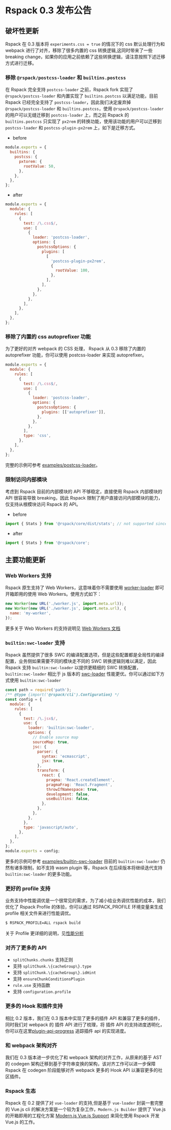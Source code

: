 # Rspack 0.3 发布公告

## 破坏性更新

Rspack 在 0.3 版本将 `experiments.css = true` 的情况下的 css 默认处理行为和 webpack 进行了对齐，移除了很多内置的 css 转换逻辑,这同时带来了一些 breaking change，如果你的应用之前依赖了这些转换逻辑，请注意按照下述迁移方式进行迁移。

### 移除 `@rspack/postcss-loader` 和 `builtins.postcss`

在 Rspack 完全支持 `postcss-loader` 之前，Rspack fork 实现了 `@rspack/postcss-loader` 和内置实现了 `builtins.postcss` 以满足功能，目前 Rspack 已经完全支持了 `postcss-loader`，因此我们决定废弃掉 `@rspack/postcss-loader` 和 `builtins.postcss`，使用 `@rspack/postcss-loader` 的用户可以无缝迁移到 `postcss-loader` 上，而之前 Rspack 的 `builtins.postcss` 只实现了 `px2rem` 的转换功能，使用该功能的用户可以迁移到 `postcss-loader` 和 `postcss-plugin-px2rem` 上，如下是迁移方式。

- before

```js
module.exports = {
  builtins: {
    postcss: {
      pxtorem: {
        rootValue: 50,
      },
    },
  },
};
```

- after

```js
module.exports = {
  module: {
    rules: [
      {
        test: /\.css$/,
        use: [
          {
            loader: 'postcss-loader',
            options: {
              postcssOptions: {
                plugins: [
                  [
                    'postcss-plugin-px2rem',
                    {
                      rootValue: 100,
                    },
                  ],
                ],
              },
            },
          },
        ],
      },
    ],
  },
};
```

### 移除了内置的 css autoprefixer 功能

为了更好的对齐 webpack 的 CSS 处理， Rspack 从 0.3 移除了内置的 autoprefixer 功能，你可以使用 postcss-loader 来实现 autoprefixer。

```js
module.exports = {
  module: {
    rules: [
      {
        test: /\.css$/,
        use: [
          {
            loader: 'postcss-loader',
            options: {
              postcssOptions: {
                plugins: [['autoprefixer']],
              },
            },
          },
        ],
        type: 'css',
      },
    ],
  },
};
```

完整的示例可参考 [examples/postcss-loader](https://github.com/web-infra-dev/rspack/tree/main/examples/postcss-loader)。

### 限制访问内部模块

考虑到 Rspack 目前的内部模块的 API 不够稳定，直接使用 Rspack 内部模块的 API 很容易导致 breaking，因此 Rspack 限制了用户直接访问内部模块的能力，仅支持从根模块访问 Rspack 的 API。

- before

```js
import { Stats } from '@rspack/core/dist/stats'; // not supported since 0.3
```

- after

```js
import { Stats } from '@rspack/core';
```

## 主要功能更新

### Web Workers 支持

Rspack 原生支持了 Web Workers，这意味着你不需要使用 [worker-loader](https://github.com/webpack-contrib/worker-loader) 即可开箱即用的使用 Web Workers。使用方式如下：

```js
new Worker(new URL('./worker.js', import.meta.url));
new Worker(new URL('./worker.js', import.meta.url), {
  name: 'my-worker',
});
```

更多关于 Web Workers 的支持说明见 [Web Workers 文档](guide/web-workers)

### `builtin:swc-loader` 支持

Rspack 虽然提供了很多 SWC 的编译配置选项，但是这些配置都是全局性的编译配置，业务侧如果需要不同的模块走不同的 SWC 转换逻辑则难以满足，因此 Rspack 支持 `builtin:swc-loader` 以提供更精细的 SWC 转换配置，`builtin:swc-loader` 相比于 js 版本的 [swc-loader](https://github.com/swc-project/swc-loader) 性能更优。你可以通过如下方式使用 `builtin:swc-loader`

```js
const path = require('path');
/** @type {import('@rspack/cli').Configuration} */
const config = {
  module: {
    rules: [
      {
        test: /\.jsx$/,
        use: {
          loader: 'builtin:swc-loader',
          options: {
            // Enable source map
            sourceMap: true,
            jsc: {
              parser: {
                syntax: 'ecmascript',
                jsx: true,
              },
              transform: {
                react: {
                  pragma: 'React.createElement',
                  pragmaFrag: 'React.Fragment',
                  throwIfNamespace: true,
                  development: false,
                  useBuiltins: false,
                },
              },
            },
          },
        },
        type: 'javascript/auto',
      },
    ],
  },
};
module.exports = config;
```

更多的示例可参考 [examples/builtin-swc-loader](https://github.com/web-infra-dev/rspack/tree/main/examples/builtin-swc-loader)
目前的 `builtin:swc-loader` 仍然有诸多限制，如不支持 wasm plugin 等，Rspack 在后续版本将继续迭代支持 `builtin:swc-loader` 的更多功能。

### 更好的 profile 支持

业务支持中性能调优是一个很常见的需求，为了减小给业务调优性能的成本，我们优化了 Rspack Profile 的体验，你可以通过 RSPACK_PROFILE 环境变量来生成 profile 相关文件来进行性能调优。

```sh
$ RSPACK_PROFILE=ALL rspack build
```

关于 Profile 更详细的说明，见[性能分析](/guide/profile)

### 对齐了更多的 API

- `splitChunks.chunks` 支持正则
- 支持 `splitChunk.\{cacheGroup\}.type`
- 支持 `splitChunk.\{cacheGroup\}.idHint`
- 支持 `ensureChunkConditionsPlugin`
- `rule.use` 支持函数
- 支持 `configuration.profile`

### 更多的 Hook 和插件支持

相比 0.2 版本，我们在 0.3 版本中实现了更多的插件 API 和兼容了更多的插件，同时我们对 webpack 的 插件 API 进行了梳理，将 插件 API 的支持进度透明化，你可以在这里[plugin-api-progress](https://github.com/orgs/web-infra-dev/projects/9/views/1) 追踪插件 api 的实现进度。

### 和 webpack 架构对齐

我们在 0.3 版本进一步优化了和 webpack 架构的对齐工作，从原来的基于 AST 的 codegen 架构迁移到基于字符串变换的架构，该对齐工作可以进一步保障 Rspack 在 codegen 阶段能够对齐 webpack 更多的 Hook API 以兼容更多的社区插件。

### Rspack 生态

Rspack 在 0.2 提供了对 `vue-loader` 的支持,但是基于 `vue-loader` 封装一套完整的 Vue.js cli 的解决方案是一个较为复杂工作，`Modern.js Builder` 提供了 Vue.js 的开箱即用的工程化方案 [Modern.js Vue.js Support](https://modernjs.dev/builder/guide/framework/vue3.html) 来简化使用 Rspack 开发 Vue.js 的工作。
